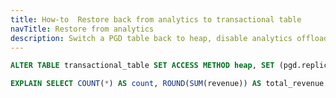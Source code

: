 ```yaml
---
title: How-to  Restore back from analytics to transactional table
navTitle: Restore from analytics
description: Switch a PGD table back to heap, disable analytics offload, and validate access.
---
```


```sql
ALTER TABLE transactional_table SET ACCESS METHOD heap, SET (pgd.replicate_to_analytics = FALSE);

EXPLAIN SELECT COUNT(*) AS count, ROUND(SUM(revenue)) AS total_revenue FROM transactional_table;
```


